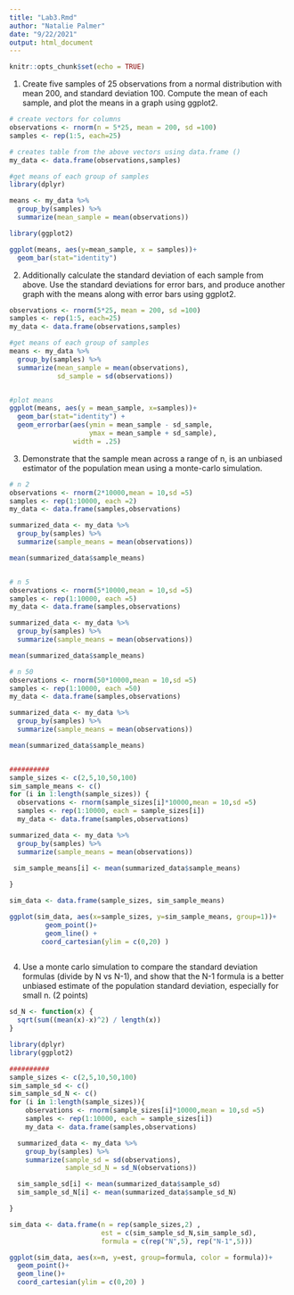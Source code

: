 ```yaml
---
title: "Lab3.Rmd"
author: "Natalie Palmer"
date: "9/22/2021"
output: html_document
---
```


```r
knitr::opts_chunk$set(echo = TRUE)
```

1. Create five samples of 25 observations from a normal distribution with mean 200, and standard deviation 100. Compute the mean of each sample, and plot the means in a graph using ggplot2.

```r
# create vectors for columns 
observations <- rnorm(n = 5*25, mean = 200, sd =100)
samples <- rep(1:5, each=25)

# creates table from the above vectors using data.frame ()
my_data <- data.frame(observations,samples)

#get means of each group of samples
library(dplyr)

means <- my_data %>%
  group_by(samples) %>%
  summarize(mean_sample = mean(observations))

library(ggplot2)

ggplot(means, aes(y=mean_sample, x = samples))+
  geom_bar(stat="identity")

```

2. Additionally calculate the standard deviation of each sample from above. Use the standard deviations for error bars, and produce another graph with the means along with error bars using ggplot2. 

```r
observations <- rnorm(5*25, mean = 200, sd =100)
samples <- rep(1:5, each=25)
my_data <- data.frame(observations,samples)

#get means of each group of samples
means <- my_data %>%
  group_by(samples) %>%
  summarize(mean_sample = mean(observations),
            sd_sample = sd(observations))


#plot means 
ggplot(means, aes(y = mean_sample, x=samples))+
  geom_bar(stat="identity") +
  geom_errorbar(aes(ymin = mean_sample - sd_sample,
                    ymax = mean_sample + sd_sample),
                width = .25)


```


3. Demonstrate that the sample mean across a range of n, is an unbiased estimator of the population mean using a monte-carlo simulation.

```r
# n 2
observations <- rnorm(2*10000,mean = 10,sd =5)
samples <- rep(1:10000, each =2)
my_data <- data.frame(samples,observations)

summarized_data <- my_data %>%
  group_by(samples) %>%
  summarize(sample_means = mean(observations))

mean(summarized_data$sample_means)


# n 5
observations <- rnorm(5*10000,mean = 10,sd =5)
samples <- rep(1:10000, each =5)
my_data <- data.frame(samples,observations)

summarized_data <- my_data %>%
  group_by(samples) %>%
  summarize(sample_means = mean(observations))

mean(summarized_data$sample_means)

# n 50
observations <- rnorm(50*10000,mean = 10,sd =5)
samples <- rep(1:10000, each =50)
my_data <- data.frame(samples,observations)

summarized_data <- my_data %>%
  group_by(samples) %>%
  summarize(sample_means = mean(observations))

mean(summarized_data$sample_means)


##########
sample_sizes <- c(2,5,10,50,100)
sim_sample_means <- c()
for (i in 1:length(sample_sizes)) {
  observations <- rnorm(sample_sizes[i]*10000,mean = 10,sd =5)
  samples <- rep(1:10000, each = sample_sizes[i])
  my_data <- data.frame(samples,observations)

summarized_data <- my_data %>%
  group_by(samples) %>%
  summarize(sample_means = mean(observations))

 sim_sample_means[i] <- mean(summarized_data$sample_means)
  
}

sim_data <- data.frame(sample_sizes, sim_sample_means)

ggplot(sim_data, aes(x=sample_sizes, y=sim_sample_means, group=1))+
         geom_point()+
         geom_line() +
        coord_cartesian(ylim = c(0,20) )
    

```

4. Use a monte carlo simulation to compare the standard deviation formulas (divide by N vs N-1), and show that the N-1 formula is a better unbiased estimate of the population standard deviation, especially for small n. (2 points)

```r
sd_N <- function(x) {
  sqrt(sum((mean(x)-x)^2) / length(x))
}

library(dplyr)
library(ggplot2)

##########
sample_sizes <- c(2,5,10,50,100)
sim_sample_sd <- c()
sim_sample_sd_N <- c()
for (i in 1:length(sample_sizes)){
    observations <- rnorm(sample_sizes[i]*10000,mean = 10,sd =5)
    samples <- rep(1:10000, each = sample_sizes[i])
    my_data <- data.frame(samples,observations)

  summarized_data <- my_data %>%
    group_by(samples) %>%
    summarize(sample_sd = sd(observations),
              sample_sd_N = sd_N(observations))

  sim_sample_sd[i] <- mean(summarized_data$sample_sd)
  sim_sample_sd_N[i] <- mean(summarized_data$sample_sd_N)

}

sim_data <- data.frame(n = rep(sample_sizes,2) ,
                       est = c(sim_sample_sd_N,sim_sample_sd),
                       formula = c(rep("N",5), rep("N-1",5)))

ggplot(sim_data, aes(x=n, y=est, group=formula, color = formula))+
  geom_point()+
  geom_line()+
  coord_cartesian(ylim = c(0,20) )

```